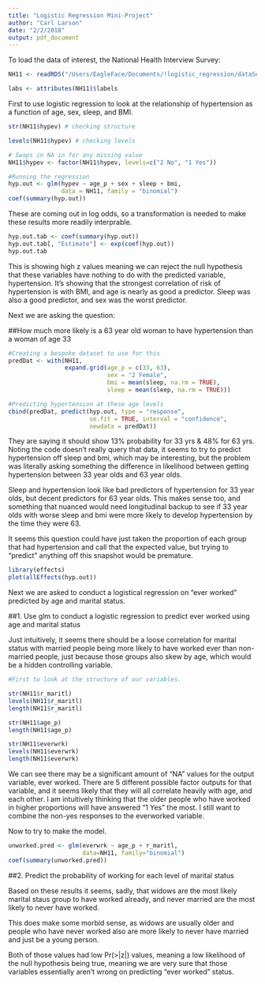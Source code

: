 ```yaml
---
title: "Logistic Regression Mini-Project"
author: "Carl Larson"
date: "2/2/2018"
output: pdf_document
---
```


To load the data of interest, the National Health Interview Survey:

```r

NH11 <- readRDS("/Users/EagleFace/Documents/!logistic_regression/dataSets/NatHealth2011.rds")

labs <- attributes(NH11)$labels

```

First to use logistic regression to look at the relationship of hypertension as a function of age, sex, sleep, and BMI.

```r

str(NH11$hypev) # checking structure

levels(NH11$hypev) # checking levels

# Swaps in NA in for any missing value
NH11$hypev <- factor(NH11$hypev, levels=c("2 No", "1 Yes")) 

#Running the regression
hyp.out <- glm(hypev ~ age_p + sex + sleep + bmi,
               data = NH11, family = "binomial")
coef(summary(hyp.out))

```

These are coming out in log odds, so a transformation is needed to make these results more readily interprable. 


```r
hyp.out.tab <- coef(summary(hyp.out))
hyp.out.tab[, "Estimate"] <- exp(coef(hyp.out))
hyp.out.tab

```

This is showing high z values meaning we can reject the null hypothesis that these variables have nothing to do with the predicted variable, hypertension. It's showing that the strongest correlation of risk of hypertension is with BMI, and age is nearly as good a predictor. Sleep was also a good predictor, and sex was the worst predictor.

Next we are asking the question: 

##How much more likely is a 63 year old woman to have hypertension than a woman of age 33

```r

#Creating a bespoke dataset to use for this
predDat <- with(NH11,
                expand.grid(age_p = c(33, 63),
                            sex = "2 Female",
                            bmi = mean(sleep, na.rm = TRUE),
                            sleep = mean(sleep, na.rm = TRUE)))

#Predicting hypertension at these age levels
cbind(predDat, predict(hyp.out, type = "response",
                       se.fit = TRUE, interval = "confidence",
                       newdata = predDat))


```


They are saying it should show 13% probability for 33 yrs & 48% for 63 yrs. Noting the code doesn't really query that data, it seems to try to predict hypertension off sleep and bmi, which may be interesting, but the problem was literally asking something the difference in likelihood between getting hypertension between 33 year olds and 63 year olds. 

Sleep and hypertension look like bad predictors of hypertension for 33 year olds, but decent predictors for 63 year olds. This makes sense too, and something that nuanced would need longitudinal backup to see if 33 year olds with worse sleep and bmi were more likely to develop hypertension by the time they were 63. 

It seems this question could have just taken the proportion of each group that had hypertension and call that the expected value, but trying to "predict" anything off this snapshot would be premature.


```r

library(effects)
plot(allEffects(hyp.out))

````

Next we are asked to conduct a logistical regression on "ever worked" predicted by age and marital status. 

##1. Use glm to conduct a logistic regression to predict ever worked using age and marital status

Just intuitively, it seems there should be a loose correlation for marital status with married people being more likely to have worked ever than non-married people, just because those groups also skew by age, which would be a hidden controlling variable. 

```r
#First to look at the structure of our variables.

str(NH11$r_maritl)
levels(NH11$r_maritl)
length(NH11$r_maritl)

str(NH11$age_p)
length(NH11$age_p)

str(NH11$everwrk)
levels(NH11$everwrk)
length(NH11$everwrk)
```

We can see there may be a significant amount of "NA" values for the output variable, ever worked. There are 5 different possible factor outputs for that variable, and it seems likely that they will all correlate heavily with age, and each other. I am intuitively thinking that the older people who have worked in higher proportions will have answered "1 Yes" the most. 
I still want to combine the non-yes responses to the everworked variable. 

Now to try to make the model.

```r
unworked.pred <- glm(everwrk ~ age_p + r_maritl,
                     data=NH11, family="binomial")
coef(summary(unworked.pred))

```


##2. Predict the probability of working for each level of marital status

Based on these results it seems, sadly, that widows are the most likely marital staus group to have worked already, and never married are the most likely to never have worked. 

This does make some morbid sense, as widows are usually older and people who have never worked also are more likely to never have married and just be a young person. 

Both of those values had low Pr(>|z|) values, meaning a low likelihood of the null hypothesis being true, meaning we are very sure that those variables essentially aren't wrong on predicting "ever worked" status.

